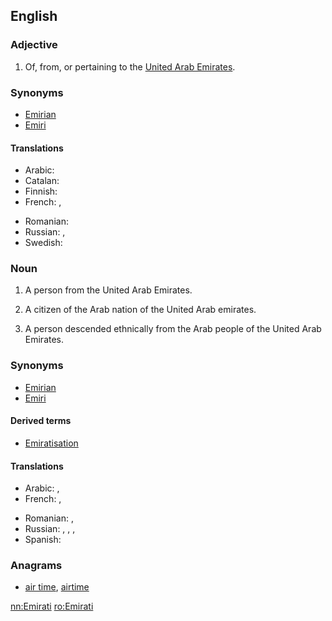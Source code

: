 {{also|emirati|emirāti}}
==English==

===Adjective===
{{en-adj|-}}

# Of, from, or pertaining to the [[United Arab Emirates]].

===Synonyms===
*[[Emirian]]
*[[Emiri]]

====Translations====
{{trans-top|Of, from, or pertaining to United Arab Emirates}}
* Arabic: {{t|ar|إماراتي‎|tr='imaraatiy}}
* Catalan: {{t|ca|‎emiratí}}
* Finnish: {{t+|fi|arabiemiirikuntalainen}}
* French: {{t+|fr|émirati}}, {{t+|fr|émirien}}
{{trans-mid}}
* Romanian: {{t|ro|emirian}}
* Russian: {{t|ru|эмиратский|tr=emirátskij}}, {{t|ru|ОАЭ|tr=o-a-é}}
* Swedish: {{t|sv|emiratisk}}
{{trans-bottom}}

===Noun===
{{en-noun}}

# A person from the United Arab Emirates.
# {{context|historical|lang=en}} A citizen of the Arab nation of the United Arab emirates.
# A person descended ethnically from the Arab people of the United Arab Emirates.

===Synonyms===
*[[Emirian]]
*[[Emiri]]

====Derived terms====
*[[Emiratisation]]

====Translations====
{{trans-top|A person from the United Arab Emirates}}
* Arabic: {{t|ar|إماراتي‎|m|tr='imaraatiy}}, {{t|ar|إماراتية|f|tr='imaratíyya}}
* French: {{t|fr|Émirati}},  {{t+|fr|Émirien|m}}
{{trans-mid}}
* Romanian: {{t|ro|emirian|m}}, {{t|ro|emiriană|f}}
* Russian: {{t|ru|житель ОАЭ|m|tr=žítel' o-a-é}},  {{t|ru|жительница ОАЭ|f|tr=žítel'nica o-a-é}}, {{t|ru|эмиратец|m|tr=emirátec}}, {{t|ru|эмиратка|f|tr=emirátka}}
* Spanish: {{t|es|emiratí}}
{{trans-bottom}}

===Anagrams===
* [[air time#English|air time]], [[airtime#English|airtime]]

[[nn:Emirati]]
[[ro:Emirati]]